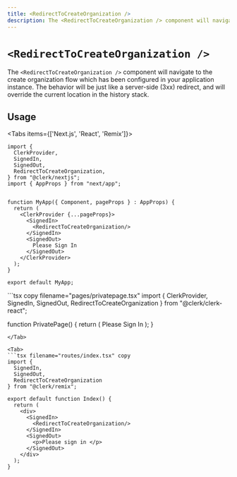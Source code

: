 ```yaml
---
title: <RedirectToCreateOrganization />
description: The <RedirectToCreateOrganization /> component will navigate to the user profile URL which has been configured in your application instance. The behavior will be just like a server-side (3xx) redirect, and will override the current location in the history stack.
---
```


# `<RedirectToCreateOrganization />`

The `<RedirectToCreateOrganization />` component will navigate to the create organization flow which has been configured in your application instance. The behavior will be just like a server-side (3xx) redirect, and will override the current location in the history stack.

## Usage

<Tabs items={['Next.js', 'React', 'Remix']}>
<Tab>
```tsx copy filename="pages/_app.tsx"
import {
  ClerkProvider,
  SignedIn,
  SignedOut,
  RedirectToCreateOrganization,
} from "@clerk/nextjs";
import { AppProps } from "next/app";


function MyApp({ Component, pageProps } : AppProps) {
  return (
    <ClerkProvider {...pageProps}>
      <SignedIn>
        <RedirectToCreateOrganization/>
      </SignedIn>
      <SignedOut>
        Please Sign In
      </SignedOut>
    </ClerkProvider>
  );
}

export default MyApp;
```
</Tab>

<Tab>
```tsx copy filename="pages/privatepage.tsx"
import {
  ClerkProvider,
  SignedIn,
  SignedOut,
  RedirectToCreateOrganization
} from "@clerk/clerk-react";

function PrivatePage() {
  return (
    <ClerkProvider publishableKey="pk_test_••••••••••••••••••••••••••••••••••">
      <SignedIn>
        <RedirectToCreateOrganization/>
      </SignedIn>
      <SignedOut>
        Please Sign In
      </SignedOut>
    </div>
  );
}
```
</Tab>

<Tab>
```tsx filename="routes/index.tsx" copy
import {
  SignedIn,
  SignedOut,
  RedirectToCreateOrganization
} from "@clerk/remix";

export default function Index() {
  return (
    <div>
      <SignedIn>
        <RedirectToCreateOrganization/>
      </SignedIn>
      <SignedOut>
        <p>Please sign in </p>
      </SignedOut>
    </div>
  );
}
```
</Tab>
</Tabs>
